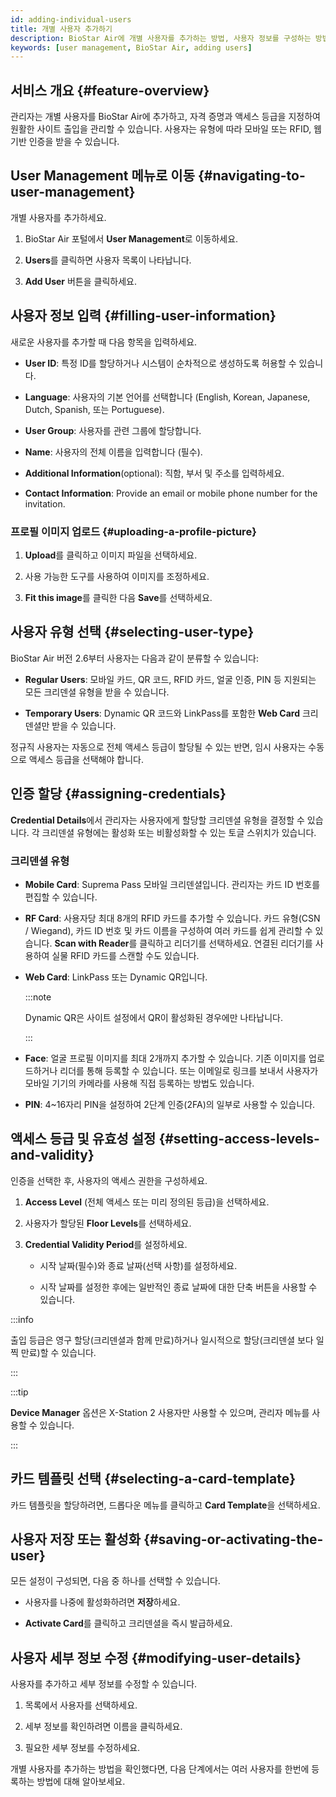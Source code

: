 ```yaml
---
id: adding-individual-users
title: 개별 사용자 추가하기
description: BioStar Air에 개별 사용자를 추가하는 방법, 사용자 정보를 구성하는 방법, 자격 증명과 액세스 등급을 지정하는 방법, 일반 및 임시 사용자 유형을 관리하는 방법을 안내합니다.
keywords: [user management, BioStar Air, adding users]
---
```



## 서비스 개요 {#feature-overview}

관리자는 개별 사용자를 BioStar Air에 추가하고, 자격 증명과 액세스 등급을 지정하여 원활한 사이트 출입을 관리할 수 있습니다. 사용자는 유형에 따라 모바일 또는 RFID, 웹 기반 인증을 받을 수 있습니다.

<CustomerNote />

## User Management 메뉴로 이동 {#navigating-to-user-management}

개별 사용자를 추가하세요.

1. BioStar Air 포털에서 **User Management**로 이동하세요.

1. **Users**를 클릭하면 사용자 목록이 나타납니다.

1. **Add User** 버튼을 클릭하세요.

<YouTube videoId="FTgpsYPlP8k" />


## 사용자 정보 입력 {#filling-user-information}

새로운 사용자를 추가할 때 다음 항목을 입력하세요.

* **User ID**: 특정 ID를 할당하거나 시스템이 순차적으로 생성하도록 허용할 수 있습니다.

* **Language**: 사용자의 기본 언어를 선택합니다 (English, Korean, Japanese, Dutch, Spanish, 또는 Portuguese).

* **User Group**: 사용자를 관련 그룹에 할당합니다.

* **Name**: 사용자의 전체 이름을 입력합니다 (필수).

* **Additional Information**(optional): 직함, 부서 및 주소를 입력하세요.

* **Contact Information**: Provide an email or mobile phone number for the invitation.

### 프로필 이미지 업로드 {#uploading-a-profile-picture}

1. **Upload**를 클릭하고 이미지 파일을 선택하세요.

1. 사용 가능한 도구를 사용하여 이미지를 조정하세요.

1. **Fit this image**를 클릭한 다음 **Save**를 선택하세요.


## 사용자 유형 선택 {#selecting-user-type}

BioStar Air 버전 2.6부터 사용자는 다음과 같이 분류할 수 있습니다:

* **Regular Users**: 모바일 카드, QR 코드, RFID 카드, 얼굴 인증, PIN 등 지원되는 모든 크리덴셜 유형을 받을 수 있습니다.

* **Temporary Users**: Dynamic QR 코드와 LinkPass를 포함한 **Web Card** 크리덴셜만 받을 수 있습니다.

정규직 사용자는 자동으로 전체 액세스 등급이 할당될 수 있는 반면, 임시 사용자는 수동으로 액세스 등급을 선택해야 합니다.


## 인증 할당 {#assigning-credentials}

**Credential Details**에서 관리자는 사용자에게 할당할 크리덴셜 유형을 결정할 수 있습니다. 각 크리덴셜 유형에는 활성화 또는 비활성화할 수 있는 토글 스위치가 있습니다.

### 크리덴셜 유형

* **Mobile Card**: Suprema Pass 모바일 크리덴셜입니다. 관리자는 카드 ID 번호를 편집할 수 있습니다.

* **RF Card**: 사용자당 최대 8개의 RFID 카드를 추가할 수 있습니다. 카드 유형(CSN / Wiegand), 카드 ID 번호 및 카드 이름을 구성하여 여러 카드를 쉽게 관리할 수 있습니다. **Scan with Reader**를 클릭하고 리더기를 선택하세요. 연결된 리더기를 사용하여 실물 RFID 카드를 스캔할 수도 있습니다.

* **Web Card**: LinkPass 또는 Dynamic QR입니다. 

  :::note

  Dynamic QR은 사이트 설정에서 QR이 활성화된 경우에만 나타납니다.

  :::

* **Face**: 얼굴 프로필 이미지를 최대 2개까지 추가할 수 있습니다. 기존 이미지를 업로드하거나 리더를 통해 등록할 수 있습니다. 또는 이메일로 링크를 보내서 사용자가 모바일 기기의 카메라를 사용해 직접 등록하는 방법도 있습니다.

* **PIN**: 4\~16자리 PIN을 설정하여 2단계 인증(2FA)의 일부로 사용할 수 있습니다.


## 액세스 등급 및 유효성 설정 {#setting-access-levels-and-validity}

인증을 선택한 후, 사용자의 액세스 권한을 구성하세요.

1. **Access Level** (전체 액세스 또는 미리 정의된 등급)을 선택하세요.

1. 사용자가 할당된 **Floor Levels**를 선택하세요.

1. **Credential Validity Period**를 설정하세요.

   * 시작 날짜(필수)와 종료 날짜(선택 사항)를 설정하세요.

   * 시작 날짜를 설정한 후에는 일반적인 종료 날짜에 대한 단축 버튼을 사용할 수 있습니다. 

:::info

출입 등급은 영구 할당(크리덴셜과 함께 만료)하거나 일시적으로 할당(크리덴셜 보다 일찍 만료)할 수 있습니다.

:::

:::tip

**Device Manager** 옵션은 X-Station 2 사용자만 사용할 수 있으며, 관리자 메뉴를 사용할 수 있습니다.

:::


## 카드 템플릿 선택 {#selecting-a-card-template}

카드 템플릿을 할당하려면, 드롭다운 메뉴를 클릭하고 **Card Template**을 선택하세요.


## 사용자 저장 또는 활성화 {#saving-or-activating-the-user}

모든 설정이 구성되면, 다음 중 하나를 선택할 수 있습니다.

* 사용자를 나중에 활성화하려면 **저장**하세요.

* **Activate Card**를 클릭하고 크리덴셜을 즉시 발급하세요.


## 사용자 세부 정보 수정 {#modifying-user-details}

사용자를 추가하고 세부 정보를 수정할 수 있습니다.

1. 목록에서 사용자를 선택하세요.

1. 세부 정보를 확인하려면 이름을 클릭하세요.

1. 필요한 세부 정보를 수정하세요.


<NextStep>
<NextItem to='adding-users-in-bulk'>

개별 사용자를 추가하는 방법을 확인했다면, 다음 단계에서는 여러 사용자를 한번에 등록하는 방법에 대해 알아보세요.

</NextItem>
</NextStep>

